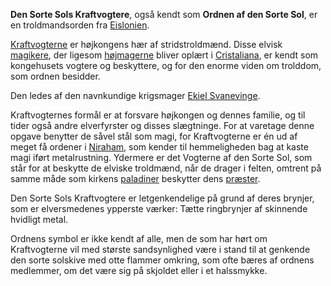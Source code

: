 {{title:Den Sorte Sols Kraftvogtere}}
{{author:Laura Holmegaard}}
{{timestamp:2009-09-19T09:05:46Z}}
{{copyright:Den Sorte Sols Kraftvogtere}}
'''Den Sorte Sols Kraftvogtere''', også kendt som '''Ordnen af den Sorte Sol''', er en troldmandsorden fra [[Eislonien]].

[[Kraftvogter|Kraftvogterne]] er højkongens hær af stridstroldmænd. Disse elvisk [[magiker|magikere]], der ligesom [[højmager|højmagerne]] bliver oplært i [[Cristaliana]], er kendt som kongehusets vogtere og beskyttere, og for den enorme viden om trolddom, som ordnen besidder.

Den ledes af den navnkundige krigsmager [[Ekiel Svanevinge]].

Kraftvogternes formål er at forsvare højkongen og dennes familie, og til tider også andre elverfyrster og disses slægtninge. For at varetage denne opgave benytter de såvel stål som magi, for Kraftvogterne er én ud af meget få ordener i [[Niraham]], som kender til hemmeligheden bag at kaste magi iført metalrustning.
Ydermere er det Vogterne af den Sorte Sol, som står for at beskytte de elviske troldmænd, når de drager i felten, omtrent på samme måde som kirkens [[paladin|paladiner]] beskytter dens [[præst|præster]].

Den Sorte Sols Kraftvogtere er letgenkendelige på grund af deres brynjer, som er elversmedenes ypperste værker: Tætte ringbrynjer af skinnende hvidligt metal.

Ordnens symbol er ikke kendt af alle, men de som har hørt om Kraftvogterne vil med største sandsynlighed være i stand til at genkende den sorte solskive med otte flammer omkring, som ofte bæres af ordnens medlemmer, om det være sig på skjoldet eller i et halssmykke.